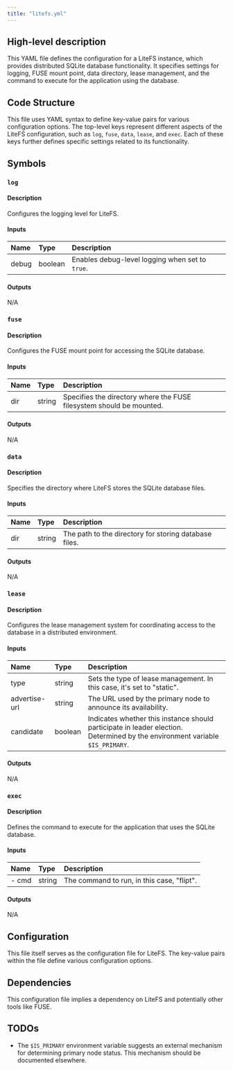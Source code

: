 ```yaml
---
title: "litefs.yml"
---
```


## High-level description
This YAML file defines the configuration for a LiteFS instance, which provides distributed SQLite database functionality. It specifies settings for logging, FUSE mount point, data directory, lease management, and the command to execute for the application using the database.

## Code Structure
This file uses YAML syntax to define key-value pairs for various configuration options. The top-level keys represent different aspects of the LiteFS configuration, such as `log`, `fuse`, `data`, `lease`, and `exec`. Each of these keys further defines specific settings related to its functionality.

## Symbols
### `log`
#### Description
Configures the logging level for LiteFS.

#### Inputs
| Name | Type | Description |
|:-----|:-----|:------------|
| debug | boolean | Enables debug-level logging when set to `true`. |

#### Outputs
N/A

### `fuse`
#### Description
Configures the FUSE mount point for accessing the SQLite database.

#### Inputs
| Name | Type | Description |
|:-----|:-----|:------------|
| dir | string | Specifies the directory where the FUSE filesystem should be mounted. |

#### Outputs
N/A

### `data`
#### Description
Specifies the directory where LiteFS stores the SQLite database files.

#### Inputs
| Name | Type | Description |
|:-----|:-----|:------------|
| dir | string | The path to the directory for storing database files. |

#### Outputs
N/A

### `lease`
#### Description
Configures the lease management system for coordinating access to the database in a distributed environment.

#### Inputs
| Name | Type | Description |
|:-----|:-----|:------------|
| type | string | Sets the type of lease management. In this case, it's set to "static". |
| advertise-url | string | The URL used by the primary node to announce its availability. |
| candidate | boolean | Indicates whether this instance should participate in leader election. Determined by the environment variable `$IS_PRIMARY`. |

#### Outputs
N/A

### `exec`
#### Description
Defines the command to execute for the application that uses the SQLite database.

#### Inputs
| Name | Type | Description |
|:-----|:-----|:------------|
| - cmd | string | The command to run, in this case, "flipt". |

#### Outputs
N/A

## Configuration
This file itself serves as the configuration file for LiteFS. The key-value pairs within the file define various configuration options.

## Dependencies
This configuration file implies a dependency on LiteFS and potentially other tools like FUSE. 

## TODOs
- The `$IS_PRIMARY` environment variable suggests an external mechanism for determining primary node status. This mechanism should be documented elsewhere. 
